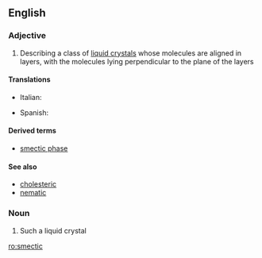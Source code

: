 ==English==

===Adjective===
{{en-adj|-}}

# {{context|chemistry|physics|lang=en}} Describing a class of [[liquid crystal]]s whose molecules are aligned in layers, with the molecules lying perpendicular to the plane of the layers

====Translations====
{{trans-top}}
* Italian: {{t|it|smectico}}
{{trans-mid}}
* Spanish: {{t|es|esmético|m}}
{{trans-bottom}}

====Derived terms====
* [[smectic phase]]

====See also====
* [[cholesteric]]
* [[nematic]]

===Noun===
{{en-noun}}

# Such a liquid crystal

[[ro:smectic]]